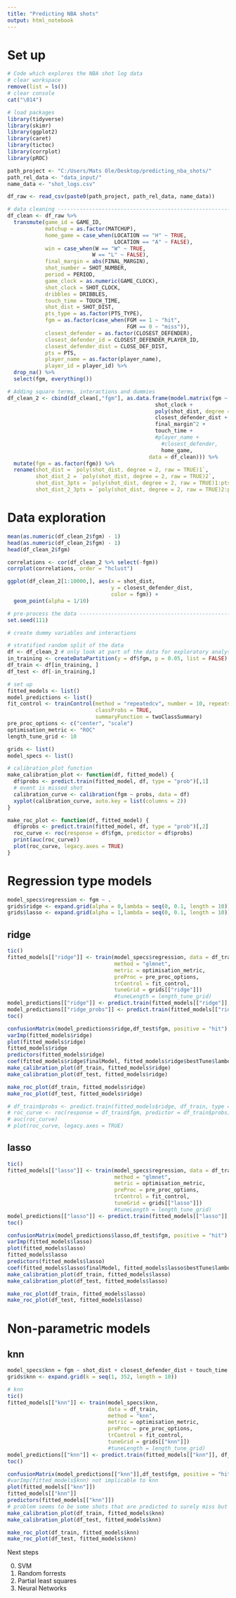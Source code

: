 ```yaml
---
title: "Predicting NBA shots"
output: html_notebook
---
```


# Set up
```r
# Code which explores the NBA shot log data
# clear workspace
remove(list = ls())
# clear console
cat("\014")

# load packages
library(tidyverse)
library(skimr)
library(ggplot2)
library(caret)
library(tictoc)
library(corrplot)
library(pROC)

path_project <- "C:/Users/Mats Ole/Desktop/predicting_nba_shots/"
path_rel_data <- "data_input/"
name_data <- "shot_logs.csv"

df_raw <- read_csv(paste0(path_project, path_rel_data, name_data))

# data cleaning ----------------------------------------------------------------
df_clean <- df_raw %>%
  transmute(game_id = GAME_ID,
            matchup = as.factor(MATCHUP),
            home_game = case_when(LOCATION == "H" ~ TRUE,
                                  LOCATION == "A" ~ FALSE),
            win = case_when(W == "W" ~ TRUE,
                           W == "L" ~ FALSE),
            final_margin = abs(FINAL_MARGIN),
            shot_number = SHOT_NUMBER,
            period = PERIOD,
            game_clock = as.numeric(GAME_CLOCK),
            shot_clock = SHOT_CLOCK,
            dribbles = DRIBBLES,
            touch_time = TOUCH_TIME,
            shot_dist = SHOT_DIST,
            pts_type = as.factor(PTS_TYPE),
            fgm = as.factor(case_when(FGM == 1 ~ "hit",
                                      FGM == 0 ~ "miss")),
            closest_defender = as.factor(CLOSEST_DEFENDER),
            closest_defender_id = CLOSEST_DEFENDER_PLAYER_ID,
            closest_defender_dist = CLOSE_DEF_DIST,
            pts = PTS,
            player_name = as.factor(player_name),
            player_id = player_id) %>%
  drop_na() %>%
  select(fgm, everything())

# Adding square terms, interactions and dummies
df_clean_2 <- cbind(df_clean[,"fgm"], as.data.frame(model.matrix(fgm ~ - 1 +
                                               shot_clock +
                                               poly(shot_dist, degree = 2, raw = TRUE) * pts_type +
                                               closest_defender_dist +
                                               final_margin^2 +
                                               touch_time +
                                               #player_name +
                                                 #closest_defender,
                                                 home_game,
                                             data = df_clean))) %>%
  mutate(fgm = as.factor(fgm)) %>%
  rename(shot_dist = `poly(shot_dist, degree = 2, raw = TRUE)1`,
         shot_dist_2 = `poly(shot_dist, degree = 2, raw = TRUE)2`,
         shot_dist_3pts = `poly(shot_dist, degree = 2, raw = TRUE)1:pts_type3`,
         shot_dist_2_3pts = `poly(shot_dist, degree = 2, raw = TRUE)2:pts_type3`)
```

# Data exploration

```r
mean(as.numeric(df_clean_2$fgm) - 1)
head(as.numeric(df_clean_2$fgm) - 1)
head(df_clean_2$fgm)
```

```r
correlations <- cor(df_clean_2 %>% select(-fgm))
corrplot(correlations, order = "hclust")

ggplot(df_clean_2[1:10000,], aes(x = shot_dist,
                                 y = closest_defender_dist,
                                 color = fgm)) +
  geom_point(alpha = 1/10)
```


```r
# pre-process the data ---------------------------------------------------------
set.seed(111)

# create dummy variables and interactions

# stratified random split of the data
df <- df_clean_2 # only look at part of the data for exploratory analysis
in_training <- createDataPartition(y = df$fgm, p = 0.05, list = FALSE)
df_train <- df[in_training, ]
df_test <- df[-in_training,]

# set up
fitted_models <- list()
model_predictions <- list()
fit_control <- trainControl(method = "repeatedcv", number = 10, repeats = 5,
                            classProbs = TRUE,
                            summaryFunction = twoClassSummary)
pre_proc_options <- c("center", "scale")
optimisation_metric <- "ROC"
length_tune_grid <- 10 

grids <- list()
model_specs <- list()

# calibration_plot function
make_calibration_plot <- function(df, fitted_model) {
  df$probs <- predict.train(fitted_model, df, type = "prob")[,1]
  # event is missed shot
  calibration_curve <- calibration(fgm ~ probs, data = df)
  xyplot(calibration_curve, auto.key = list(columns = 2))
}

make_roc_plot <- function(df, fitted_model) {
  df$probs <- predict.train(fitted_model, df, type = "prob")[,2]
  roc_curve <- roc(response = df$fgm, predictor = df$probs)
  print(auc(roc_curve))
  plot(roc_curve, legacy.axes = TRUE)
}
```

# Regression type models
```r

model_specs$regression <- fgm ~ .
grids$ridge <- expand.grid(alpha = 0,lambda = seq(0, 0.1, length = 10))
grids$lasso <- expand.grid(alpha = 1,lambda = seq(0, 0.1, length = 10))
```


## ridge
```r
tic()
fitted_models[["ridge"]] <- train(model_specs$regression, data = df_train,
                                  method = "glmnet",
                                  metric = optimisation_metric,
                                  preProc = pre_proc_options,
                                  trControl = fit_control,
                                  tuneGrid = grids[["ridge"]])
                                  #tuneLength = length_tune_grid)
model_predictions[["ridge"]] <- predict.train(fitted_models[["ridge"]], df_test)
model_predictions[["ridge_probs"]] <- predict.train(fitted_models[["ridge"]], df_test, type = "prob")
toc()
```

```r
confusionMatrix(model_predictions$ridge,df_test$fgm, positive = "hit")
varImp(fitted_models$ridge)
plot(fitted_models$ridge)
fitted_models$ridge
predictors(fitted_models$ridge)
coef(fitted_models$ridge$finalModel, fitted_models$ridge$bestTune$lambda)
make_calibration_plot(df_train, fitted_models$ridge)
make_calibration_plot(df_test, fitted_models$ridge)

make_roc_plot(df_train, fitted_models$ridge)
make_roc_plot(df_test, fitted_models$ridge)

# df_train$probs <- predict.train(fitted_models$ridge, df_train, type = "prob")[,2]
# roc_curve <- roc(response = df_train$fgm, predictor = df_train$probs)
# auc(roc_curve)
# plot(roc_curve, legacy.axes = TRUE)
```


## lasso
```r
tic()
fitted_models[["lasso"]] <- train(model_specs$regression, data = df_train,
                                  method = "glmnet",
                                  metric = optimisation_metric,
                                  preProc = pre_proc_options,
                                  trControl = fit_control,
                                  tuneGrid = grids[["lasso"]])
                                  #tuneLength = length_tune_grid)
model_predictions[["lasso"]] <- predict.train(fitted_models[["lasso"]], df_test)
toc()
```

```r
confusionMatrix(model_predictions$lasso,df_test$fgm, positive = "hit")
varImp(fitted_models$lasso)
plot(fitted_models$lasso)
fitted_models$lasso
predictors(fitted_models$lasso)
coef(fitted_models$lasso$finalModel, fitted_models$lasso$bestTune$lambda)
make_calibration_plot(df_train, fitted_models$lasso)
make_calibration_plot(df_test, fitted_models$lasso)

make_roc_plot(df_train, fitted_models$lasso)
make_roc_plot(df_test, fitted_models$lasso)

```


# Non-parametric models
## knn
```r
model_specs$knn = fgm ~ shot_dist + closest_defender_dist + touch_time + shot_clock
grids$knn <- expand.grid(k = seq(1, 352, length = 10))

# knn
tic()
fitted_models[["knn"]] <- train(model_specs$knn,
                                data = df_train,
                                method = "knn",
                                metric = optimisation_metric,
                                preProc = pre_proc_options,
                                trControl = fit_control,
                                tuneGrid = grids[["knn"]])
                                #tuneLength = length_tune_grid)
model_predictions[["knn"]] <- predict.train(fitted_models[["knn"]], df_test)
toc()
```

```r
confusionMatrix(model_predictions[["knn"]],df_test$fgm, positive = "hit")
#varImp(fitted_models$knn) not implicable to knn
plot(fitted_models[["knn"]])
fitted_models[["knn"]]
predictors(fitted_models[["knn"]])
# problem seems to be some shots that are predicted to surely miss but score instead
make_calibration_plot(df_train, fitted_models$knn)
make_calibration_plot(df_test, fitted_models$knn)

make_roc_plot(df_train, fitted_models$knn)
make_roc_plot(df_test, fitted_models$knn)

```



Next steps

0. SVM
1. Random forrests
2. Partial least squares
3. Neural Networks

